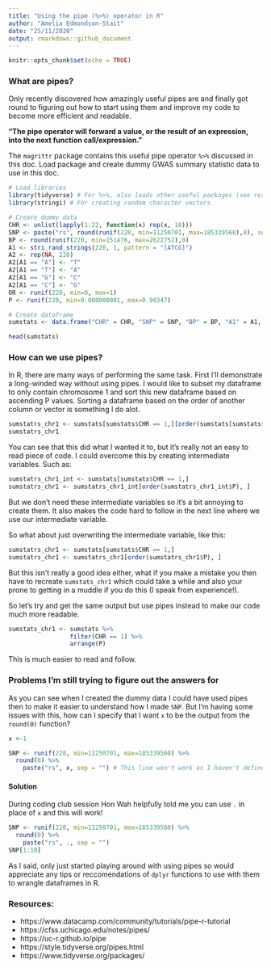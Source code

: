 ```yaml
---
title: "Using the pipe (%>%) operator in R"
author: "Amelia Edmondson-Stait"
date: "25/11/2020"
output: rmarkdown::github_document
---
```



```r
knitr::opts_chunk$set(echo = TRUE)
```

### What are pipes?
Only recently discovered how amazingly useful pipes are and finally got round to figuring out how to start using them and improve my code to become more efficient and readable.

**"The pipe operator will forward a value, or the result of an expression, into the next function call/expression."**

The `magrittr` package contains this useful pipe operator `%>%` discussed in this doc. 
Load package and create dummy GWAS summary statistic data to use in this doc.
```r
# Load libraries
library(tidyverse) # For %>%, also loads other useful packages (see resources links at end of this doc).
library(stringi) # For creating random character vectors
```

```r
# Create dummy data
CHR <- unlist(lapply(1:22, function(x) rep(x, 10)))
SNP <- paste("rs", round(runif(220, min=11250701, max=185339560),0), sep = "")
BP <- round(runif(220, min=151476, max=2622752),0)
A1 <- stri_rand_strings(220, 1, pattern = "[ATCG]")
A2 <- rep(NA, 220)
A2[A1 == "A"] <- "T"
A2[A1 == "T"] <- "A"
A2[A1 == "G"] <- "C"
A2[A1 == "C"] <- "G"
OR <- runif(220, min=0, max=1)
P <- runif(220, min=0.000000001, max=0.98347)

# Create dataframe
sumstats <- data.frame("CHR" = CHR, "SNP" = SNP, "BP" = BP, "A1" = A1, "A2" = A2, "OR" = OR, "P" = P)

head(sumstats)

```

### How can we use pipes?

In R, there are many ways of performing the same task. First I'll demonstrate a long-winded way without using pipes.
I would like to subset my dataframe to only contain chromosome 1 and sort this new dataframe based on ascending P  values. Sorting a dataframe based on the order of another column or vector is something I do alot.

```r
sumstatrs_chr1 <- sumstats[sumstats$CHR == 1,][order(sumstats[sumstats$CHR == 1,]$P), ]
sumstatrs_chr1
```

You can see that this did what I wanted it to, but it's really not an easy to read piece of code.
I could overcome this by creating intermediate variables. Such as:

```r
sumstatrs_chr1_int <- sumstats[sumstats$CHR == 1,]
sumstatrs_chr1 <- sumstatrs_chr1_int[order(sumstatrs_chr1_int$P), ]
```

But we don't need these intermediate variables so it's a bit annoying to create them. It also makes the code hard to follow in the next line where we use our intermediate variable.

So what about just overwriting the intermediate variable, like this:
```r
sumstatrs_chr1 <- sumstats[sumstats$CHR == 1,]
sumstatrs_chr1 <- sumstatrs_chr1[order(sumstatrs_chr1$P), ]
```

But this isn't really a good idea either, what if you make a mistake you then have to recreate `sumstats_chr1` which could take a while and also your prone to getting in a muddle if you do this (I speak from experience!).

So let's try and get the same output but use pipes instead to make our code much more readable.

```r
sumstats_chr1 <- sumstats %>%
                 filter(CHR == 1) %>%
                 arrange(P)
```

This is much easier to read and follow. 

### Problems I'm still trying to figure out the answers for

As you can see when I created the dummy data I could have used pipes then to make it easier to understand how I made `SNP`. But I'm having some issues with this, how can I specify that I want `x` to be the output from the `round(0)` function?

```r
x <-1
```

```r
SNP <- runif(220, min=11250701, max=185339560) %>%
  round(0) %>%
    paste("rs", x, sep = "") # This line won't work as I haven't defined x.
```

#### Solution 

During coding club session Hon Wah helpfully told me you can use `.` in place of `x` and this will work!

```r
SNP <- runif(220, min=11250701, max=185339560) %>%
  round(0) %>%
    paste("rs", ., sep = "") 
SNP[1:10]
```

As I said, only just started playing around with using pipes so would appreciate any tips or reccomendations of `dplyr` functions to use with them to wrangle dataframes in R.

### Resources:

* https://www.datacamp.com/community/tutorials/pipe-r-tutorial
* https://cfss.uchicago.edu/notes/pipes/
* https://uc-r.github.io/pipe
* https://style.tidyverse.org/pipes.html
* https://www.tidyverse.org/packages/



